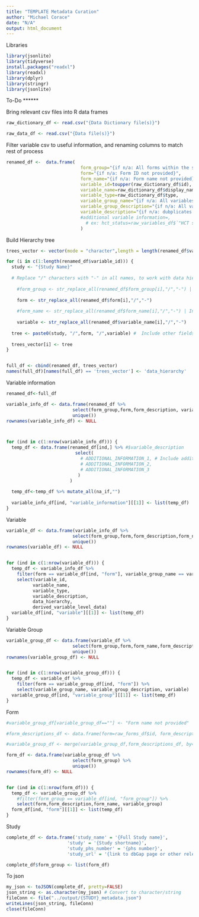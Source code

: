 ```yaml
---
title: "TEMPLATE Metadata Curation"
author: "Michael Corace"
date: "N/A"
output: html_document
---
```


Libraries
```r
library(jsonlite)
library(tidyverse)
install.packages("readxl")
library(readxl)
library(dplyr)
library(stringr)
library(jsonlite)
```

To-Do
******

Bring relevant csv files into R data frames
```r

raw_dictionary_df <- read.csv("{Data Dictionary file(s)}")

raw_data_df <- read.csv("{Data file(s)}")

```


Filter variable csv to useful information, and renaming columns to match rest of process
```r

renamed_df <-  data.frame(
                            form_group="{if n/a: All forms within the study}",
                            form="{if n/a: Form ID not provided}",
                            form_name="{if n/a: Form name not provided}",
                            variable_id=toupper(raw_dictionary_df$id), # not the human-readable variable name, should always be capitalized
                            variable_name=raw_dictionary_df$display_name, # the human-readable variable name
                            variable_type=raw_dictionary_df$type,
                            variable_group_name="{if n/a: All variables within the form}",
                            variable_group_description="{if n/a: All variables within the group/form}",
                            variable_description="{if n/a: dubplicates variable_name}",
                            #additional variable information=,
                              # ex: hct_status=raw_variables_df$`"HCT status"` | Note: the additional variable information fields should have their variable names                                                                                    saved as they will be shown in the UI
                            )

```

Build Hierarchy tree
```r
trees_vector <- vector(mode = "character",length = length(renamed_df$variable_id))

for (i in c(1:length(renamed_df$variable_id))) {
  study <- "{Study Name}"
  
  # Replace "/" characters with "-" in all names, to work with data hierarchy UI input
  
    #form_group <- str_replace_all(renamed_df$form_group[i],"/","-") | Include if needed
  
    form <- str_replace_all(renamed_df$form[i],"/","-")
  
    #form_name <- str_replace_all(renamed_df$form_name[i],"/","-") | Include if needed
   
    variable <- str_replace_all(renamed_df$variable_name[i],"/","-")
  
  tree <- paste0(study, "/",form, "/",variable) #  Include other fields if applicable
  
  trees_vector[i] <- tree
}  


full_df <- cbind(renamed_df, trees_vector)
names(full_df)[names(full_df) == 'trees_vector'] <- 'data_hierarchy'

```




Variable information
```r
renamed_df<-full_df

variable_info_df <- data.frame(renamed_df %>%
                         select(form_group,form,form_description, variable_group_name, variable_group_description, variable_id,variable_name,variable_type, variables_description, data_hierarchy) %>%
                         unique())
rownames(variable_info_df) <- NULL



for (ind in c(1:nrow(variable_info_df))) {
  temp_df <- data.frame(renamed_df[ind,] %>% #$variable_description
                          select(
                            # ADDITIONAL_INFORMATION_1, # Include additonal variable information if applicable
                            # ADDITIONAL_INFORMATION_2,
                            # ADDITIONAL_INFORMATION_3
                           )
                        )
  
  temp_df<-temp_df %>% mutate_all(na_if,"")
  
  variable_info_df[ind, "variable_information"][[1]] <- list(temp_df)
}
```


Variable
```r
variable_df <- data.frame(variable_info_df %>%
                         select(form_group,form,form_description,form_name,variable_group_name, variable_group_description) %>%
                         unique())
rownames(variable_df) <- NULL


for (ind in c(1:nrow(variable_df))) {
  temp_df <- variable_info_df %>%
    filter(form == variable_df[ind, "form"], variable_group_name == variable_df[ind, "variable_group_name"]) %>%
    select(variable_id, 
          variable_name, 
          variable_type,
          variable_description,
          data_hierarchy, 
          derived_variable_level_data)
  variable_df[ind, "variable"][[1]] <- list(temp_df)
}
```


Variable Group
```r
variable_group_df <- data.frame(variable_df %>%
                         select(form_group,form,form_name,form_description) %>%
                         unique())
rownames(variable_group_df) <- NULL


for (ind in c(1:nrow(variable_group_df))) {
  temp_df <- variable_df %>%
    filter(form == variable_group_df[ind, "form"]) %>%
    select(variable_group_name, variable_group_description, variable)
  variable_group_df[ind, "variable_group"][[1]] <- list(temp_df)
}
```


Form
```r

#variable_group_df[variable_group_df==""] <- "Form name not provided"

#form_descriptions_df <- data.frame(form=raw_forms_df$id, form_description=raw_forms_df$display_name)

#variable_group_df <- merge(variable_group_df,form_descriptions_df, by="form", all = TRUE)

form_df <- data.frame(variable_group_df %>%
                         select(form_group) %>%
                         unique())
rownames(form_df) <- NULL


for (ind in c(1:nrow(form_df))) {
  temp_df <- variable_group_df %>%
    #filter(form_group == variable_df[ind, "form_group"]) %>%
    select(form,form_description,form_name, variable_group)
  form_df[ind, "form"][[1]] <- list(temp_df)
}
```


Study
```r
complete_df <- data.frame('study_name' = '{Full Study name}',
                       'study' = '{Study shortname}',
                       'study_phs_number' = '{phs number}',
                       'study_url' = '{link to dbGap page or other relevant site}')

complete_df$form_group <- list(form_df)
```

To json
```r
my_json <- toJSON(complete_df, pretty=FALSE)
json_string <- as.character(my_json) # Convert to character/string
fileConn <- file("../output/{STUDY}_metadata.json")
writeLines(json_string, fileConn)
close(fileConn)
```

